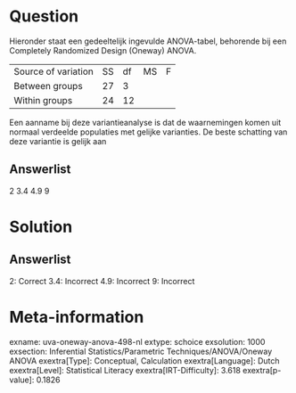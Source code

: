 Question
========

Hieronder staat een gedeeltelijk ingevulde ANOVA-tabel, behorende bij
een Completely Randomized Design (Oneway) ANOVA.

  --------------------- ---- ---- ---- ---
  Source of variation   SS   df   MS   F
  Between groups        27   3         
  Within groups         24   12        
  --------------------- ---- ---- ---- ---

Een aanname bij deze variantieanalyse is dat de waarnemingen komen uit
normaal verdeelde populaties met gelijke varianties. De beste schatting
van deze variantie is gelijk aan

Answerlist
----------

2
3.4
4.9
9

Solution
========

Answerlist
----------

2: Correct
3.4: Incorrect
4.9: Incorrect
9: Incorrect

Meta-information
================
exname: uva-oneway-anova-498-nl
extype: schoice
exsolution: 1000
exsection: Inferential Statistics/Parametric Techniques/ANOVA/Oneway ANOVA
exextra[Type]: Conceptual, Calculation
exextra[Language]: Dutch
exextra[Level]: Statistical Literacy
exextra[IRT-Difficulty]: 3.618
exextra[p-value]: 0.1826
